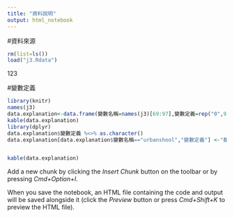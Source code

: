```yaml
---
title: "資料說明"
output: html_notebook
---
```


#資料來源
```r
rm(list=ls())
load("j3.Rdata")
```
123



#變數定義

```r
library(knitr)
names(j3)
data.explanation<-data.frame(變數名稱=names(j3)[69:97],變數定義=rep("0",97-68))
kable(data.explanation)
library(dplyr)
data.explanation$變數定義 %<>% as.character()
data.explanation[data.explanation$變數名稱=="urbanshool","變數定義"] <-"都市學校：TRUE=學校在都市；FALSE=。。。。"


kable(data.explanation)
```

Add a new chunk by clicking the *Insert Chunk* button on the toolbar or by pressing *Cmd+Option+I*.

When you save the notebook, an HTML file containing the code and output will be saved alongside it (click the *Preview* button or press *Cmd+Shift+K* to preview the HTML file).
